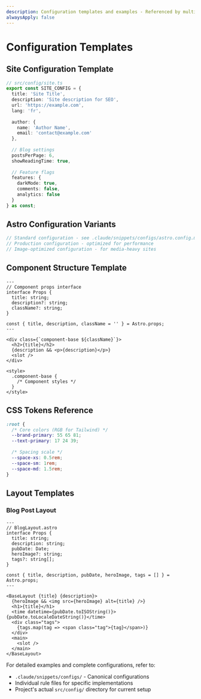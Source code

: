 ```yaml
---
description: Configuration templates and examples - Referenced by multiple rules
alwaysApply: false
---
```


# Configuration Templates

## Site Configuration Template

```typescript
// src/config/site.ts
export const SITE_CONFIG = {
  title: 'Site Title',
  description: 'Site description for SEO',
  url: 'https://example.com',
  lang: 'fr',
  
  author: {
    name: 'Author Name',
    email: 'contact@example.com'
  },
  
  // Blog settings
  postsPerPage: 6,
  showReadingTime: true,
  
  // Feature flags
  features: {
    darkMode: true,
    comments: false,
    analytics: false
  }
} as const;
```

## Astro Configuration Variants

```javascript
// Standard configuration - see .claude/snippets/configs/astro.config.mjs
// Production configuration - optimized for performance  
// Image-optimized configuration - for media-heavy sites
```

## Component Structure Template

```astro
---
// Component props interface
interface Props {
  title: string;
  description?: string;
  className?: string;
}

const { title, description, className = '' } = Astro.props;
---

<div class={`component-base ${className}`}>
  <h2>{title}</h2>
  {description && <p>{description}</p>}
  <slot />
</div>

<style>
  .component-base {
    /* Component styles */
  }
</style>
```

## CSS Tokens Reference

```css
:root {
  /* Core colors (RGB for Tailwind) */
  --brand-primary: 55 65 81;
  --text-primary: 17 24 39;
  
  /* Spacing scale */
  --space-xs: 0.5rem;
  --space-sm: 1rem;
  --space-md: 1.5rem;
}
```

## Layout Templates

### Blog Post Layout
```astro
---
// BlogLayout.astro
interface Props {
  title: string;
  description: string;
  pubDate: Date;
  heroImage?: string;
  tags?: string[];
}

const { title, description, pubDate, heroImage, tags = [] } = Astro.props;
---

<BaseLayout {title} {description}>
  {heroImage && <img src={heroImage} alt={title} />}
  <h1>{title}</h1>
  <time datetime={pubDate.toISOString()}>{pubDate.toLocaleDateString()}</time>
  <div class="tags">
    {tags.map(tag => <span class="tag">{tag}</span>)}
  </div>
  <main>
    <slot />
  </main>
</BaseLayout>
```

For detailed examples and complete configurations, refer to:
- `.claude/snippets/configs/` - Canonical configurations
- Individual rule files for specific implementations
- Project's actual `src/config/` directory for current setup